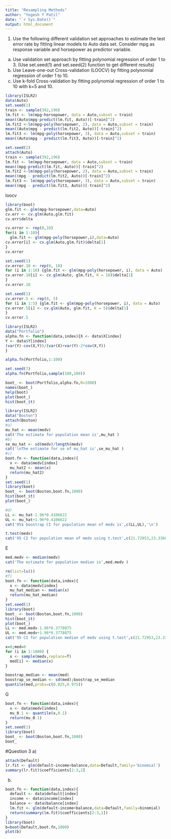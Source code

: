 ```yaml
---
title: "Resampling Methods"
author: "Yogesh Y Patil"
date: "`r Sys.Date()`"
output: html_document
---
```

1) Use the following different validation set approaches to estimate the test error rate by
fitting linear models to Auto data set. Consider mpg as response variable and
horsepower as predictor variable.
a) Use validation set approach by fitting polynomial regression of order 1 to 3. (Use
set.seed(1) and set.seed(2) function to get different results)
b) Use Leave-one-out Cross-validation (LOOCV) by fitting polynomial regression of
order 1 to 10.
c) Use k-fold Cross-validation by fitting polynomial regression of order 1 to 10 with k=5
and 10.
```r
library(ISLR2)
data(Auto)
set.seed(1)
train <- sample(392,196)
lm.fit <- lm(mpg~horsepower, data = Auto,subset = train)
mean((Auto$mpg-predict(lm.fit, Auto))[-train]^2)
lm.fit2 <-lm(mpg~poly(horsepower, 2), data = Auto,subset = train)
mean((Auto$mpg - predict(lm.fit2, Auto))[-train]^2)
lm.fit3 <- lm(mpg~poly(horsepower, 3), data = Auto,subset = train)
mean((Auto$mpg - predict(lm.fit3, Auto))[-train]^2)
```
```r
set.seed(2)
attach(Auto)
train <- sample(392,196)
lm.fit <- lm(mpg~horsepower, data = Auto,subset = train)
mean((mpg-predict(lm.fit, Auto))[-train]^2)
lm.fit2 <-lm(mpg~poly(horsepower, 2), data = Auto,subset = train)
mean((mpg - predict(lm.fit2, Auto))[-train]^2)
lm.fit3 <- lm(mpg~poly(horsepower, 3), data = Auto,subset = train)
mean((mpg - predict(lm.fit3, Auto))[-train]^2)
```
loocv
```r
library(boot)
glm.fit <- glm(mpg~horsepower,data=Auto)
cv.err <- cv.glm(Auto,glm.fit)
cv.err$delta
```
```r
cv.error <- rep(0,10)
for(i in 1:10){
  glm.fit <- glm(mpg~poly(horsepower,i),data=Auto)
cv.error[i] <- cv.glm(Auto,glm.fit)$delta[1]
}
cv.error

```
```r
set.seed(1)
cv.error.10 <- rep(0, 10)
for (i in 1:10) {glm.fit <- glm(mpg~poly(horsepower, i), data = Auto)
cv.error.10[i] <- cv.glm(Auto, glm.fit, K = 10)$delta[1]
}
cv.error.10
```
```r
set.seed(1)
cv.error.5 <- rep(0, 5)
for (i in 1:5) {glm.fit <- glm(mpg~poly(horsepower, i), data = Auto)
cv.error.5[i] <- cv.glm(Auto, glm.fit, K = 5)$delta[1]
}
cv.error.5

```
```r
library(ISLR2)
data("Portfolio")
alpha.fn <- function(data,index){X <- data$X[index]
Y <- data$Y[index]
(var(Y)-cov(X,Y))/(var(X)+var(Y)-2*cov(X,Y))
}
```
```r
alpha.fn(Portfolio,1:100)
```
```r
set.seed(7)
alpha.fn(Portfolio,sample(100,100))
```
```r
boot_ <- boot(Portfolio,alpha.fn,R=1000)
names(boot_)
help(boot)
plot(boot_)
hist(boot_$t)
```

```r
library(ISLR2)
data("Boston")
attach(Boston)
#a)
mu_hat <- mean(medv)
cat('The estimate for population mean is',mu_hat )
#b)
se_mu_hat <- sd(medv)/length(medv)
cat('\nThe estimate for se of mu_hat is',se_mu_hat )
#c)
boot.fn <- function(data,index){
  x <- data$medv[index]
  mu_hat2 <- mean(x)
  return(mu_hat2)
}
set.seed(1)
library(boot)
boot_ <- boot(Boston,boot.fn,1000)
hist(boot_$t)
plot(boot_)
```
```r
#d)
LL <- mu_hat-1.96*0.4106622
UL <- mu_hat+1.96*0.4106622
cat('95$ boostrap CI for population mean of medv is',c(LL,UL),'\n')

```
```r
t.test(medv)
cat('95 CI for population mean of medv using t.test',c(21.72953,23.33608),'\n')

```
E
```r
med.medv <- median(medv)
cat('The estimate for population median is',med.medv )

```
```r
rm(list=ls())
#f)
boot.fn <- function(data,index){
  x <- data$medv[index]
  mu_hat_median <- median(x)
  return(mu_hat_median)
}
set.seed(1)
library(boot)
boot_ <- boot(Boston,boot.fn,1000)
hist(boot_$t)
plot(boot_)
LL <- med.medv-1.96*0.3778075
UL <- med.medv+1.96*0.3778075
cat('95 CI for population median of medv using t.test',c(21.72953,23.33608),'\n')

```
```r
x=0;med=0
for (i in 1:1000) {
  x <- sample(medv,replace=T)
  med[i] <- median(x)
}

boostrap_median <- mean(med)
boostrap_se_median <- sd(med);boostrap_se_median
quantile(med,probs=c(0.025,0.975))

```
G
```r
boot.fn <- function(data,index){
  x <- data$medv[index]
  mu_0.1 <- quantile(x,0.1)
  return(mu_0.1)
}
set.seed(1)
library(boot)
boot_ <- boot(Boston,boot.fn,1000)
boot_
```
#Question 3
a)
```r
attach(Default)
lr.fit <- glm(default~income+balance,data=Default,family='binomial')
summary(lr.fit)$coefficients[2:3,2]
```
b)
```r
boot.fn <- function(data,index){
  default <- data$default[index]
  income <- data$income[index]
  balance <- data$balance[index]
  lm.fit <- glm(default~income+balance,data=Default,family=binomial)
  return(summary(lm.fit)$coefficients[2:3,1])
}
library(boot)
b=boot(Default,boot.fn,1000)
plot(b)
```

